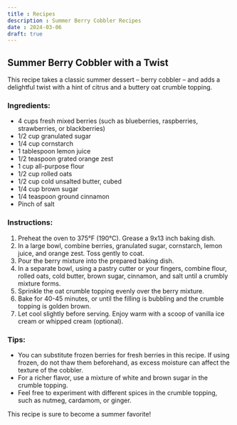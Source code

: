 ```yaml
---
title : Recipes
description : Summer Berry Cobbler Recipes
date : 2024-03-06
draft: true
---
```


##  Summer Berry Cobbler with a Twist  ##

This recipe takes a classic summer dessert – berry cobbler – and adds a delightful twist with a hint of citrus and a buttery oat crumble topping. 

### Ingredients: ###

* 4 cups fresh mixed berries (such as blueberries, raspberries, strawberries, or blackberries)
* 1/2 cup granulated sugar
* 1/4 cup cornstarch
* 1 tablespoon lemon juice
* 1/2 teaspoon grated orange zest
* 1 cup all-purpose flour
* 1/2 cup rolled oats
* 1/2 cup cold unsalted butter, cubed
* 1/4 cup brown sugar
* 1/4 teaspoon ground cinnamon
* Pinch of salt

### Instructions: ###

1. Preheat the oven to 375°F (190°C). Grease a 9x13 inch baking dish.
2. In a large bowl, combine berries, granulated sugar, cornstarch, lemon juice, and orange zest. Toss gently to coat. 
3. Pour the berry mixture into the prepared baking dish.
4. In a separate bowl, using a pastry cutter or your fingers, combine flour, rolled oats, cold butter, brown sugar, cinnamon, and salt until a crumbly mixture forms.
5. Sprinkle the oat crumble topping evenly over the berry mixture.
6. Bake for 40-45 minutes, or until the filling is bubbling and the crumble topping is golden brown.
7. Let cool slightly before serving. Enjoy warm with a scoop of vanilla ice cream or whipped cream (optional).

### Tips: ###

* You can substitute frozen berries for fresh berries in this recipe. If using frozen, do not thaw them beforehand, as excess moisture can affect the texture of the cobbler.
* For a richer flavor, use a mixture of white and brown sugar in the crumble topping.
* Feel free to experiment with different spices in the crumble topping, such as nutmeg, cardamom, or ginger.


This recipe is sure to become a summer favorite! 
